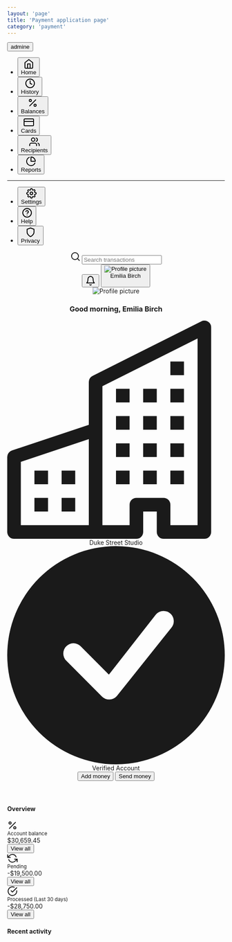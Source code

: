 ```yaml
---
layout: 'page'
title: 'Payment application page'
category: 'payment'
---
```


<div className="w-full flex flex-row bg-cool-gray-100 lg:min-h-screen">
  <aside className="bg-teal-700 hidden fixed inset-0 h-full bg-white z-90 w-full lg:-mb-0 lg:static lg:h-auto lg:overflow-y-visible lg:border-b-0 lg:pt-0 lg:w-1/4 lg:block lg:border-0 xl:w-1/5">
    <div className="pt-6 pb-2 px-4">
      <button className="flex items-center font-bold text-xl text-white focus:outline-none" type="button">
        <div className="w-6 h-6 bg-teal-400 rounded-full mr-2" />
        <div className="pl-1">
          admine
        </div>
      </button>
    </div>
    <nav className="flex flex-col">
      <ul className="w-full flex flex-col p-4 space-y-1">
        <li>
          <button className="text-teal-100 font-medium rounded flex items-center w-full px-4 py-2 bg-teal-800 text-sm focus:outline-none cursor-default" type="button">
            <div className="mr-2 pr-1">
              <svg viewBox="0 0 24 24" width="24" height="24" stroke="currentColor" stroke-width="2" fill="none" stroke-linecap="round" stroke-linejoin="round" className="w-5 h-auto stroke-current text-teal-400">
                <path d="M3 9l9-7 9 7v11a2 2 0 0 1-2 2H5a2 2 0 0 1-2-2z" />
                <polyline points="9 22 9 12 15 12 15 22" />
              </svg>
            </div>
            Home
          </button>
        </li>
        <li>
          <button className="text-teal-100 rounded flex items-center w-full px-4 py-2 text-sm hover:bg-teal-600 hover:text-teal-100 transition-all focus:outline-none active:bg-teal-800" type="button">
            <div className="mr-2 pr-1">
              <svg viewBox="0 0 24 24" width="24" height="24" stroke="currentColor" stroke-width="2" fill="none" stroke-linecap="round" stroke-linejoin="round" className="w-5 h-auto stroke-current text-teal-400">
                <circle cx="12" cy="12" r="10" />
                <polyline points="12 6 12 12 16 14" />
              </svg>
            </div>
            History
          </button>
        </li>
        <li>
          <button className="text-teal-100 rounded flex items-center w-full px-4 py-2 text-sm hover:bg-teal-600 hover:text-teal-100 transition-all focus:outline-none active:bg-teal-800" type="button">
            <div className="mr-2 pr-1">
              <svg viewBox="0 0 24 24" width="24" height="24" stroke="currentColor" stroke-width="2" fill="none" stroke-linecap="round" stroke-linejoin="round" className="w-5 h-auto stroke-current text-teal-400">
                <line x1="19" y1="5" x2="5" y2="19" />
                <circle cx="6.5" cy="6.5" r="2.5" />
                <circle cx="17.5" cy="17.5" r="2.5" />
              </svg>
            </div>
            Balances
          </button>
        </li>
        <li>
          <button className="text-teal-100 rounded flex items-center w-full px-4 py-2 text-sm hover:bg-teal-600 hover:text-teal-100 transition-all focus:outline-none active:bg-teal-800" type="button">
            <div className="mr-2 pr-1">
              <svg viewBox="0 0 24 24" width="24" height="24" stroke="currentColor" stroke-width="2" fill="none" stroke-linecap="round" stroke-linejoin="round" className="w-5 h-auto stroke-current text-teal-400">
                <rect x="1" y="4" width="22" height="16" rx="2" ry="2" />
                <line x1="1" y1="10" x2="23" y2="10" />
              </svg>
            </div>
            Cards
          </button>
        </li>
        <li>
          <button className="text-teal-100 rounded flex items-center w-full px-4 py-2 text-sm hover:bg-teal-600 hover:text-teal-100 transition-all focus:outline-none active:bg-teal-800" type="button">
            <div className="mr-2 pr-1">
              <svg viewBox="0 0 24 24" width="24" height="24" stroke="currentColor" stroke-width="2" fill="none" stroke-linecap="round" stroke-linejoin="round" className="w-5 h-auto stroke-current text-teal-400">
                <path d="M17 21v-2a4 4 0 0 0-4-4H5a4 4 0 0 0-4 4v2" />
                <circle cx="9" cy="7" r="4" />
                <path d="M23 21v-2a4 4 0 0 0-3-3.87" />
                <path d="M16 3.13a4 4 0 0 1 0 7.75" />
              </svg>
            </div>
            Recipients
          </button>
        </li>
        <li>
          <button className="text-teal-100 rounded flex items-center w-full px-4 py-2 text-sm hover:bg-teal-600 hover:text-teal-100 transition-all focus:outline-none active:bg-teal-800" type="button">
            <div className="mr-2 pr-1">
              <svg viewBox="0 0 24 24" width="24" height="24" stroke="currentColor" stroke-width="2" fill="none" stroke-linecap="round" stroke-linejoin="round" className="w-5 h-auto stroke-current text-teal-400">
                <path d="M21.21 15.89A10 10 0 1 1 8 2.83" />
                <path d="M22 12A10 10 0 0 0 12 2v10z" />
              </svg>
            </div>
            Reports
          </button>
        </li>
      </ul>
      <hr className="border-t border-teal-800 my-2 opacity-50" />
      <ul className="w-full flex flex-col p-4 space-y-1">
        <li>
          <button className="text-teal-100 rounded flex items-center w-full px-4 py-2 text-sm hover:bg-teal-600 hover:text-teal-100 transition-all focus:outline-none active:bg-teal-800" type="button">
            <div className="mr-2 pr-1">
              <svg viewBox="0 0 24 24" width="24" height="24" stroke="currentColor" stroke-width="2" fill="none" stroke-linecap="round" stroke-linejoin="round" className="w-5 h-auto stroke-current text-teal-400">
                <circle cx="12" cy="12" r="3" />
                <path d="M19.4 15a1.65 1.65 0 0 0 .33 1.82l.06.06a2 2 0 0 1 0 2.83 2 2 0 0 1-2.83 0l-.06-.06a1.65 1.65 0 0 0-1.82-.33 1.65 1.65 0 0 0-1 1.51V21a2 2 0 0 1-2 2 2 2 0 0 1-2-2v-.09A1.65 1.65 0 0 0 9 19.4a1.65 1.65 0 0 0-1.82.33l-.06.06a2 2 0 0 1-2.83 0 2 2 0 0 1 0-2.83l.06-.06a1.65 1.65 0 0 0 .33-1.82 1.65 1.65 0 0 0-1.51-1H3a2 2 0 0 1-2-2 2 2 0 0 1 2-2h.09A1.65 1.65 0 0 0 4.6 9a1.65 1.65 0 0 0-.33-1.82l-.06-.06a2 2 0 0 1 0-2.83 2 2 0 0 1 2.83 0l.06.06a1.65 1.65 0 0 0 1.82.33H9a1.65 1.65 0 0 0 1-1.51V3a2 2 0 0 1 2-2 2 2 0 0 1 2 2v.09a1.65 1.65 0 0 0 1 1.51 1.65 1.65 0 0 0 1.82-.33l.06-.06a2 2 0 0 1 2.83 0 2 2 0 0 1 0 2.83l-.06.06a1.65 1.65 0 0 0-.33 1.82V9a1.65 1.65 0 0 0 1.51 1H21a2 2 0 0 1 2 2 2 2 0 0 1-2 2h-.09a1.65 1.65 0 0 0-1.51 1z" />
              </svg>
            </div>
            Settings
          </button>
        </li>
        <li>
          <button className="text-teal-100 rounded flex items-center w-full px-4 py-2 text-sm hover:bg-teal-600 hover:text-teal-100 transition-all focus:outline-none active:bg-teal-800" type="button">
            <div className="mr-2 pr-1">
              <svg viewBox="0 0 24 24" width="24" height="24" stroke="currentColor" stroke-width="2" fill="none" stroke-linecap="round" stroke-linejoin="round" className="w-5 h-auto stroke-current text-teal-400">
                <circle cx="12" cy="12" r="10" />
                <path d="M9.09 9a3 3 0 0 1 5.83 1c0 2-3 3-3 3" />
                <line x1="12" y1="17" x2="12.01" y2="17" />
              </svg>
            </div>
            Help
          </button>
        </li>
        <li>
          <button className="text-teal-100 rounded flex items-center w-full px-4 py-2 text-sm hover:bg-teal-600 hover:text-teal-100 transition-all focus:outline-none active:bg-teal-800" type="button">
            <div className="mr-2 pr-1">
              <svg viewBox="0 0 24 24" width="24" height="24" stroke="currentColor" stroke-width="2" fill="none" stroke-linecap="round" stroke-linejoin="round" className="w-5 h-auto stroke-current text-teal-400">
                <path d="M12 22s8-4 8-10V5l-8-3-8 3v7c0 6 8 10 8 10z" />
              </svg>
            </div>
            Privacy
          </button>
        </li>
      </ul>
    </nav>
  </aside>
  <div className="min-h-screen w-full flex flex-col lg:static lg:max-h-full lg:overflow-visible lg:w-3/4 xl:w-4/5">
    <header className="w-full bg-white shadow">
      <div className="shadow-xs">
        <div className="container px-20">
          <div className="flex items-center border-b border-gray-200 py-1">
            <div className="flex items-center relative">
              <svg viewBox="0 0 24 24" width="24" height="24" stroke="currentColor" stroke-width="2" fill="none" stroke-linecap="round" stroke-linejoin="round" className="w-5 h-auto stroke-current text-gray-400 absolute left-0">
                <circle cx="11" cy="11" r="8" />
                <line x1="21" y1="21" x2="16.65" y2="16.65" />
              </svg>
              <input className="text-sm py-4 pl-8 h-12 border-b border-transparent bg-white focus:outline-none" placeholder="Search transactions" type="search" />
            </div>
            <div className="ml-auto flex items-center space-x-2">
              <button className="text-gray-400 hover:text-gray-500 focus:outline-none" type="button">
                <svg viewBox="0 0 24 24" width="24" height="24" stroke="currentColor" stroke-width="2" fill="none" stroke-linecap="round" stroke-linejoin="round" className="w-5 h-auto stroke-current">
                  <path d="M18 8A6 6 0 0 0 6 8c0 7-3 9-3 9h18s-3-2-3-9" />
                  <path d="M13.73 21a2 2 0 0 1-3.46 0" />
                </svg>
              </button>
              <button className="flex items-center text-sm rounded hover:bg-cool-gray-100 pl-2 pr-4 py-2 focus:outline-none" type="button">
                <div className="w-6 h-6 bg-cool-gray-200 rounded-full mr-2">
                  <img className="rounded-full block w-full h-full object-cover" src="https://images.unsplash.com/photo-1494790108377-be9c29b29330?ixlib=rb-1.2.1&ixid=eyJhcHBfaWQiOjEyMDd9&auto=format&fit=crop&w=80&h=80&q=100" alt="Profile picture" />
                </div>
                <div className="text-sm font-medium">
                  Emilia Birch
                </div>
                <div className="ml-2">
                  <svg viewBox="0 0 16 24" height="16" fill="none" stroke-width="2" className="w-2 h-auto stroke-current text-gray-400">
                    <path d="M13 8.517L8 3 3 8.517M3 15.48l5 5.517 5-5.517" />
                  </svg>
                </div>
              </button>
            </div>
          </div>
          <div className="flex flex-row py-6">
            <div className="flex flex-1">
              <div className="flex items-center">
                <div className="w-12 h-12 rounded-full bg-cool-gray-200 mr-4">
                  <img className="rounded-full block w-full h-full object-cover" src="https://images.unsplash.com/photo-1494790108377-be9c29b29330?ixlib=rb-1.2.1&ixid=eyJhcHBfaWQiOjEyMDd9&auto=format&fit=crop&w=80&h=80&q=100" alt="Profile picture" />
                </div>
                <div className="flex flex-col space-y-1">
                  <h3 className="font-semibold">
                    Good morning, Emilia Birch
                  </h3>
                  <div className="inline-flex items-center text-xs space-x-4 text-gray-500">
                    <div className="inline-flex items-center">
                      <svg xmlns="http://www.w3.org/2000/svg" viewBox="0 0 16 16" className="w-3 h-auto fill-current text-gray-400 mr-2" fill="currentColor">
                        <path fillRule="evenodd" d="M14.763.075A.5.5 0 0115 .5v15a.5.5 0 01-.5.5h-3a.5.5 0 01-.5-.5V14h-1v1.5a.5.5 0 01-.5.5h-9a.5.5 0 01-.5-.5V10a.5.5 0 01.342-.474L6 7.64V4.5a.5.5 0 01.276-.447l8-4a.5.5 0 01.487.022zM6 8.694L1 10.36V15h5V8.694zM7 15h2v-1.5a.5.5 0 01.5-.5h2a.5.5 0 01.5.5V15h2V1.309l-7 3.5V15z" />
                        <path d="M2 11h1v1H2v-1zm2 0h1v1H4v-1zm-2 2h1v1H2v-1zm2 0h1v1H4v-1zm4-4h1v1H8V9zm2 0h1v1h-1V9zm-2 2h1v1H8v-1zm2 0h1v1h-1v-1zm2-2h1v1h-1V9zm0 2h1v1h-1v-1zM8 7h1v1H8V7zm2 0h1v1h-1V7zm2 0h1v1h-1V7zM8 5h1v1H8V5zm2 0h1v1h-1V5zm2 0h1v1h-1V5zm0-2h1v1h-1V3z" />
                      </svg>
                      Duke Street Studio
                    </div>
                    <div className="inline-flex items-center">
                      <svg xmlns="http://www.w3.org/2000/svg" viewBox="0 0 16 16" className="w-3 h-auto fill-current text-green-400 mr-2" fill="currentColor">
                        <path fillRule="evenodd" d="M16 8A8 8 0 110 8a8 8 0 0116 0zm-3.97-3.03a.75.75 0 00-1.08.022L7.477 9.417 5.384 7.323a.75.75 0 00-1.06 1.06L6.97 11.03a.75.75 0 001.079-.02l3.992-4.99a.75.75 0 00-.01-1.05z" />
                      </svg>
                      Verified Account
                    </div>
                  </div>
                </div>
              </div>
            </div>
            <div className="flex">
              <div className="flex items-center space-x-4">
                <button className="bg-white text-gray-800 border border-gray-200 font-medium text-sm rounded px-4 py-2 focus:outline-none focus:shadow-outline-gray hover:border-gray-300 active:border-gray-400" type="button">
                  Add money
                </button>
                <button className="bg-teal-600 text-white border border-transparent font-medium text-sm rounded px-4 py-2 hover:bg-teal-500 focus:outline-none focus:shadow-outline-teal active:bg-teal-700" type="button">
                  Send money
                </button>
              </div>
            </div>
          </div>
        </div>
      </div>
    </header>
    <div className="w-full flex-1 px-20">
      <div className="space-y-6 py-10">
        <div className="flex flex-col">
          <h4 className="text-base font-medium mb-2">
            Overview
          </h4>
          <div className="grid grid-cols-1 lg:grid-cols-3 gap-6 w-full">
            <div className="flex flex-col bg-white rounded shadow">
              <div className="flex flex-1 items-center px-6 pt-4 pb-2">
                <div className="mr-4">
                  <svg viewBox="0 0 24 24" width="24" height="24" stroke="currentColor" stroke-width="2" fill="none" stroke-linecap="round" stroke-linejoin="round" className="w-5 h-auto stroke-current text-gray-400">
                    <line x1="19" y1="5" x2="5" y2="19" />
                    <circle cx="6.5" cy="6.5" r="2.5" />
                    <circle cx="17.5" cy="17.5" r="2.5" />
                  </svg>
                </div>
                <div className="flex-1">
                  <small className="text-gray-500 text-xs block mb-px">
                    Account balance
                  </small>
                  <div className="font-medium">
                    $30,659.45
                  </div>
                </div>
              </div>
              <div className="bg-cool-gray-50 rounded-b px-6 py-2 leading-none text-sm">
                <button className="font-medium text-teal-500 my-1" type="button">
                  View all
                </button>
              </div>
            </div>
            <div className="flex flex-col bg-white rounded shadow">
              <div className="flex flex-1 items-center px-6 pt-4 pb-2">
                <div className="mr-4">
                  <svg viewBox="0 0 24 24" width="24" height="24" stroke="currentColor" stroke-width="2" fill="none" stroke-linecap="round" stroke-linejoin="round" className="w-5 h-auto stroke-current text-gray-400">
                    <polyline points="1 4 1 10 7 10" />
                    <polyline points="23 20 23 14 17 14" />
                    <path d="M20.49 9A9 9 0 0 0 5.64 5.64L1 10m22 4l-4.64 4.36A9 9 0 0 1 3.51 15" />
                  </svg>
                </div>
                <div className="flex-1">
                  <small className="text-gray-500 text-xs block mb-px">
                    Pending
                  </small>
                  <div className="font-medium">
                    -$19,500.00
                  </div>
                </div>
              </div>
              <div className="bg-cool-gray-50 rounded-b px-6 py-2 leading-none text-sm">
                <button className="font-medium text-teal-500 my-1" type="button">
                  View all
                </button>
              </div>
            </div>
            <div className="flex flex-col bg-white rounded shadow">
              <div className="flex flex-1 items-center px-6 pt-4 pb-2">
                <div className="mr-4">
                  <svg viewBox="0 0 24 24" width="24" height="24" stroke="currentColor" stroke-width="2" fill="none" stroke-linecap="round" stroke-linejoin="round" className="w-5 h-auto stroke-current text-gray-400">
                    <path d="M22 11.08V12a10 10 0 1 1-5.93-9.14" />
                    <polyline points="22 4 12 14.01 9 11.01" />
                  </svg>
                </div>
                <div className="flex-1">
                  <small className="text-gray-500 text-xs block mb-px">
                    Processed (Last 30 days)
                  </small>
                  <div className="font-medium">
                    -$28,750.00
                  </div>
                </div>
              </div>
              <div className="bg-cool-gray-50 rounded-b px-6 py-2 leading-none text-sm">
                <button className="font-medium text-teal-500 my-1" type="button">
                  View all
                </button>
              </div>
            </div>
          </div>
        </div>
        <div className="flex flex-col">
          <h4 className="text-base font-medium">
            Recent activity
          </h4>
        </div>
      </div>
    </div>
  </div>
</div>